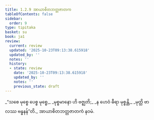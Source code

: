 ```yaml
---
title: 1.2.9 အာယာစိတဘတ္တဇာတက
tableOfContents: false
sidebar:
  order: 9
type: tipitaka
basket: su
book: ja1
review:
  current: review
  updated: '2025-10-23T09:13:38.615918'
  updated_by: ''
  notes: ''
  history:
  - state: review
    date: '2025-10-23T09:13:38.615918'
    updated_by: ''
    notes: ''
    previous_state: draft
---
```



<ReviewStatus review={frontmatter.review} showDetails={true} />

<HypothesisAnnotation frontmatter={frontmatter} />

<DynamicBreadcrumb />

<Division number="19" book="ja1" e="ch" v="22" p="5">

<Paragraph number="40" type="verses" book="ja1">
_“သစေ မုစ္စေ ပေစ္စ မုစ္စေ,_  
_မုစ္စမာနော ဟိ ဗဇ္ဈတိ;_  
_န ဟေဝံ ဓီရာ မုစ္စန္တိ,_  
_မုတ္တိ ဗာလဿ ဗန္ဓနန်”တိ._  


</Paragraph>
</Division>

<Paragraph number="41" type="center" book="ja1">
အာယာစိတဘတ္တဇာတကံ နဝမံ.
</Paragraph>